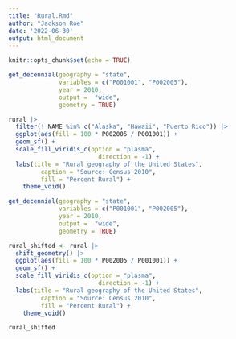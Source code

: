 ```yaml
---
title: "Rural.Rmd"
author: "Jackson Roe"
date: '2022-06-30'
output: html_document
---
```


```r
knitr::opts_chunk$set(echo = TRUE)
```

```r
get_decennial(geography = "state", 
              variables = c("P001001", "P002005"), 
              year = 2010, 
              output =  "wide", 
              geometry = TRUE)
```

```r
rural |> 
  filter(! NAME %in% c("Alaska", "Hawaii", "Puerto Rico")) |>
  ggplot(aes(fill = 100 * P002005 / P001001)) + 
  geom_sf() + 
  scale_fill_viridis_c(option = "plasma",
                         direction = -1) + 
  labs(title = "Rural geography of the United States",
         caption = "Source: Census 2010",
         fill = "Percent Rural") +
    theme_void()
```

```r
get_decennial(geography = "state", 
              variables = c("P001001", "P002005"), 
              year = 2010, 
              output =  "wide", 
              geometry = TRUE)

rural_shifted <- rural |> 
  shift_geometry() |>
  ggplot(aes(fill = 100 * P002005 / P001001)) + 
  geom_sf() + 
  scale_fill_viridis_c(option = "plasma",
                         direction = -1) + 
  labs(title = "Rural geography of the United States",
         caption = "Source: Census 2010",
         fill = "Percent Rural") +
    theme_void() 

rural_shifted
```


